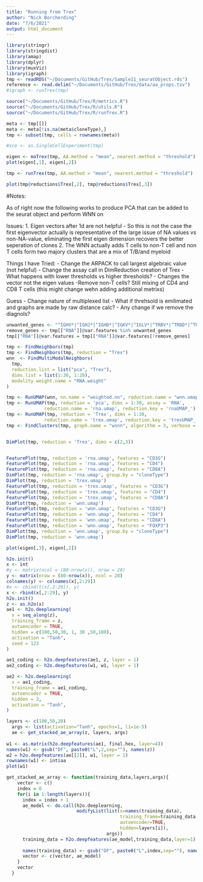 ```yaml
---
title: "Running from Trex"
author: "Nick Borcherding"
date: "7/6/2021"
output: html_document
---
```


```r
library(stringr)
library(stringdist)
library(amap)
library(dplyr)
library(muxViz)
library(igraph)
tmp <- readRDS("~/Documents/GitHub/Trex/Sample11_seuratObject.rds")
reference <- read.delim("~/Documents/GitHub/Trex/data/aa_props.tsv")
#igraph <- runTrex(tmp)

source("~/Documents/GitHub/Trex/R/metrics.R")
source("~/Documents/GitHub/Trex/R/utils.R")
source("~/Documents/GitHub/Trex/R/runTrex.R")

meta <- tmp[[]]
meta <- meta[!is.na(meta$cloneType),]
tmp <- subset(tmp, cells = rownames(meta))

#sce <- as.SingleCellExperiment(tmp)

eigen <- maTrex(tmp, AA.method = "mean", nearest.method = "threshold")
plot(eigen[,1], eigen[,2])

tmp <- runTrex(tmp, AA.method = "mean", nearest.method = "threshold")

plot(tmp@reductions$Trex[,2], tmp@reductions$Trex[,3])
```


#Notes:

As of right now the following works to produce PCA that can be added to the seurat object and perform WNN on

Issues: 
1. Eigen vectors after 1d are not helpful
 - So this is not the case the first eigenvector actually is representative of the large issue of NA values vs non-NA-value, eliminating the first eigen dimension recovers the better seperation of clones
2. The WNN actually adds T cells to non-T cell and non T cells form two majory clusters that are a mix of T/B/and myeloid

Things I have Tried:
- Change the ARPACK to call largest algebraic value (not helpful)
- Change the assay call in DimReduction creation of Trex
- What happens with lower thresholds vs higher thresholds? - Changes the vector not the eigen values
-Remove non-T cells? Still mixing of CD4 and CD8 T cells (this might change wehn adding additional metrixs)

Guess
- Change nature of multiplexed list
    - What if threhsold is emilimated and graphs are made by raw distance calc?
    - Any change if we remove the diagnols?

    
```r

unwanted_genes <- "^IGHV*|^IGHJ*|^IGHD*|^IGKV*|^IGLV*|^TRBV*|^TRBD*|^TRBJ*|^TRDV*|^TRDD*|^TRDJ*|^TRAV*|^TRAJ*|^TRGV*|^TRGJ*"
remove_genes <- tmp[["RNA"]]@var.features %in% unwanted_genes
tmp[["RNA"]]@var.features = tmp[["RNA"]]@var.features[!remove_genes]

tmp <- FindNeighbors(tmp)
tmp <- FindNeighbors(tmp, reduction = "Trex")
wnn  <- FindMultiModalNeighbors(
  tmp, 
  reduction.list = list("pca", "Trex"), 
  dims.list = list(1:30, 1:20), 
  modality.weight.name = "RNA.weight"
)

tmp <- RunUMAP(wnn, nn.name = "weighted.nn", reduction.name = "wnn.umap", reduction.key = "wnnUMAP_")
tmp <- RunUMAP(tmp, reduction = 'pca', dims = 1:30, assay = 'RNA', 
              reduction.name = 'rna.umap', reduction.key = 'rnaUMAP_')
tmp <- RunUMAP(tmp, reduction = 'Trex', dims = 1:20, 
              reduction.name = 'trex.umap', reduction.key = 'trexUMAP_')
tmp <- FindClusters(tmp, graph.name = "wsnn", algorithm = 3, verbose = FALSE)


DimPlot(tmp, reduction = 'Trex', dims = c(2,3))


FeaturePlot(tmp, reduction = 'rna.umap', features = "CD3G")
FeaturePlot(tmp, reduction = 'rna.umap', features = "CD4")
FeaturePlot(tmp, reduction = 'rna.umap', features = "CD8A")
DimPlot(tmp, reduction = 'rna.umap', group.by = "cloneType")
DimPlot(tmp, reduction = 'trex.umap')
FeaturePlot(tmp, reduction = 'trex.umap', features = "CD3G")
FeaturePlot(tmp, reduction = 'trex.umap', features = "CD4")
FeaturePlot(tmp, reduction = 'trex.umap', features = "CD8A")
DimPlot(tmp, reduction = 'wnn.umap')
FeaturePlot(tmp, reduction = 'wnn.umap', features = "CD3G")
FeaturePlot(tmp, reduction = 'wnn.umap', features = "CD4")
FeaturePlot(tmp, reduction = 'wnn.umap', features = "CD8A")
FeaturePlot(tmp, reduction = 'wnn.umap', features = "FOXP3")
DimPlot(tmp, reduction = 'wnn.umap', group.by = "cloneType")
DimPlot(tmp, reduction = 'wnn.umap')
```

```r
plot(eigen[,3], eigen[,2])
```


```r
h2o.init()
x <- int
#y <- matrix(ncol = (80-nrow(x)), nrow = 28)
y <- matrix(nrow = (80-nrow(x)), ncol = 28)
colnames(y) <- colnames(x[,2:29])
#x <- cbind(t(x[,2:29]), y)
x <- rbind(x[,2:29], y)
h2o.init()
z <- as.h2o(x)
ae1 <- h2o.deeplearning(
  x = seq_along(z), 
  training_frame = z,
  autoencoder = TRUE,
  hidden = c(100,50,30, 1, 30 ,50,100), 
  activation = "Tanh",
  seed = 123
)

ae1_coding <- h2o.deepfeatures(ae1, z, layer = 1)
ae2_coding <- h2o.deepfeatures(w1, w1, layer = 1)

ae2 <- h2o.deeplearning(
  x = ae1_coding, 
  training_frame = ae1_coding,
  autoencoder = TRUE,
  hidden = 2, 
  activation = "Tanh",
)

layers <- c(100,50,20)
  args <- list(activation="Tanh", epochs=1, l1=1e-5)
  ae <- get_stacked_ae_array(z, layers, args)
  
w1 <- as.matrix(h2o.deepfeatures(ae1, final.hex, layer=4))
names(w1) <- gsub("DF", paste0("L",2,sep=""), names(z)) 
w2 = h2o.deepfeatures(ae[[2]], w1, layer = 1)
rownames(w1) <- int$aa
plot(w1)

get_stacked_ae_array <- function(training_data,layers,args){  
    vector <- c()
    index = 0
    for(i in 1:length(layers)){    
      index = index + 1
      ae_model <- do.call(h2o.deeplearning, 
                          modifyList(list(x=names(training_data),
                                          training_frame=training_data,
                                          autoencoder=TRUE,
                                          hidden=layers[i]),
                                     args))
      training_data = h2o.deepfeatures(ae_model,training_data,layer=1)
      
      names(training_data) <- gsub("DF", paste0("L",index,sep=""), names(training_data)) 
      vector <- c(vector, ae_model)    
    }
    vector
  }
```



